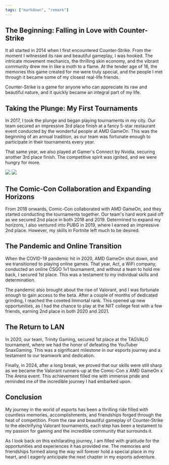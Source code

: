```yaml
---
tags: ["markdown", "remark"]
---
```


## The Beginning: Falling in Love with Counter-Strike

It all started in 2014 when I first encountered Counter-Strike. From the moment I witnessed its raw and beautiful gameplay, I was hooked. The intricate movement mechanics, the thrilling skin economy, and the vibrant community drew me in like a moth to a flame. At the tender age of 16, the memories this game created for me were truly special, and the people I met through it became some of my closest real-life friends.

Counter-Strike is a game for anyone who can appreciate its raw and beautiful nature, and it quickly became an integral part of my life.

## Taking the Plunge: My First Tournaments

In 2017, I took the plunge and began playing tournaments in my city. Our team secured an impressive 3rd place finish at a fancy 5-star restaurant event conducted by the wonderful people at AMD GameOn. This was the beginning of an annual tradition, as our team was fortunate enough to participate in their tournaments every year.

That same year, we also played at Gamer's Connect by Nvidia, securing another 3rd place finish. The competitive spirit was ignited, and we were hungry for more.


![](/asides/2017.jpg)
![](/asides/2017amd.png)


## The Comic-Con Collaboration and Expanding Horizons

From 2018 onwards, Comic-Con collaborated with AMD GameOn, and they started conducting the tournaments together. Our team's hard work paid off as we secured 2nd place in both 2018 and 2019. Determined to expand my horizons, I also ventured into PUBG in 2019, where I earned an impressive 2nd place. However, my skills in Fortnite left much to be desired.


## The Pandemic and Online Transition

When the COVID-19 pandemic hit in 2020, AMD GameOn shut down, and we transitioned to playing online games. That year, Act, a WiFi company, conducted an online CSGO 1v1 tournament, and without a team to hold me back, I secured 1st place. This was a testament to my individual skills and determination.

The pandemic also brought about the rise of Valorant, and I was fortunate enough to gain access to the beta. After a couple of months of dedicated grinding, I reached the coveted Immortal rank. This opened up new opportunities, as I had the chance to play at the NIIT college fest with a few friends, earning 2nd place in both 2020 and 2021.

## The Return to LAN

In 2020, our team, Trinity Gaming, secured 1st place at the TAGVALO tournament, where we had the honor of defeating the YouTuber SnaxGaming. This was a significant milestone in our esports journey and a testament to our teamwork and dedication.

Finally, in 2024, after a long break, we proved that our skills were still sharp as we became the Valorant runners-up at the Comic-Con x AMD GameOn x The Arena event. This achievement filled me with immense pride and reminded me of the incredible journey I had embarked upon.

## Conclusion

My journey in the world of esports has been a thrilling ride filled with countless memories, accomplishments, and friendships forged through the heat of competition. From the raw and beautiful gameplay of Counter-Strike to the electrifying Valorant tournaments, each step has been a testament to my passion for gaming and the incredible community that surrounds it.

As I look back on this exhilarating journey, I am filled with gratitude for the opportunities and experiences it has provided me. The memories and friendships formed along the way will forever hold a special place in my heart, and I eagerly anticipate the next chapter in my esports adventure.

